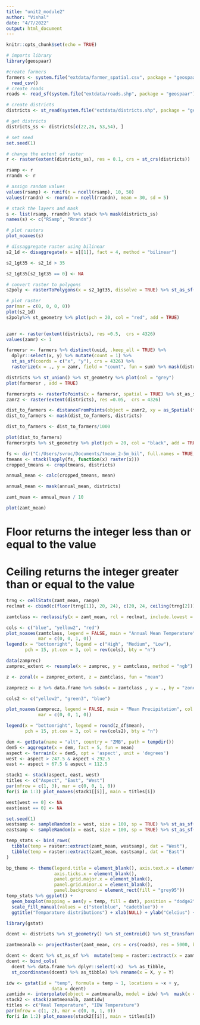 ```yaml
---
title: "unit2_module2"
author: "Vishal"
date: "4/7/2022"
output: html_document
---
```


```r
knitr::opts_chunk$set(echo = TRUE)
```


```r
# imports library
library(geospaar)

#create farmers
farmers <- system.file("extdata/farmer_spatial.csv", package = "geospaar") %>% 
  read_csv()
# create roads 
roads <- read_sf(system.file("extdata/roads.shp", package = "geospaar"))

# create districts
districts <- st_read(system.file("extdata/districts.shp", package = "geospaar")) %>% st_transform(crs = 4326)

# get districts
districts_ss <- districts[c(22,26, 53,54), ]

# set seed
set.seed(1)

# change the extent of raster
r <- raster(extent(districts_ss), res = 0.1, crs = st_crs(districts))

rsamp <- r
rrandn <- r

# assign random values
values(rsamp) <- runif(n = ncell(rsamp), 10, 50)
values(rrandn) <- rnorm(n = ncell(rrandn), mean = 30, sd = 5)

# stack the layers and mask 
s <- list(rsamp, rrandn) %>% stack %>% mask(districts_ss)
names(s) <- c("RSamp", "Rrandn")

# plot rasters
plot_noaxes(s)

```
```r

# dissaggregate raster using bilinear
s2_1d <- disaggregate(x = s[[1]], fact = 4, method = "bilinear")

s2_1gt35 <- s2_1d > 35

s2_1gt35[s2_1gt35 == 0] <- NA 

# convert raster to polygons
s2poly <- rasterToPolygons(x = s2_1gt35, dissolve = TRUE) %>% st_as_sf(crs = 4326)

# plot raster
par(mar = c(0, 0, 0, 0))
plot(s2_1d)
s2poly%>% st_geometry %>% plot(pch = 20, col = "red", add = TRUE)
             
```

```r
zamr <- raster(extent(districts), res =0.5,  crs = 4326)
values(zamr) <- 1

farmersr <- farmers %>% distinct(uuid, .keep_all = TRUE) %>% 
  dplyr::select(x, y) %>% mutate(count = 1) %>% 
  st_as_sf(coords = c("x", "y"), crs = 4326) %>% 
  rasterize(x = ., y = zamr, field = "count", fun = sum) %>% mask(districts)

districts %>% st_union() %>% st_geometry %>% plot(col = "grey")
plot(farmersr , add = TRUE)

```

```r
farmersrpts <- rasterToPoints(x = farmersr, spatial = TRUE) %>% st_as_sf
zamr2 <- raster(extent(districts), res =0.05,  crs = 4326)

dist_to_farmers <- distanceFromPoints(object = zamr2, xy = as_Spatial(farmersrpts))
dist_to_farmers <- mask(dist_to_farmers, districts)

dist_to_farmers <- dist_to_farmers/1000

plot(dist_to_farmers)
farmersrpts %>% st_geometry %>% plot(pch = 20, col = "black", add = TRUE)

```

```r

fs <- dir("C:/Users/svroc/Documents/tmean_2-5m_bil", full.names = TRUE, pattern = "bil")
tmeans <- stack(lapply(fs, function(x) raster(x))) 
cropped_tmeans <- crop(tmeans, districts)

annual_mean <- calc(cropped_tmeans, mean)

annual_mean <- mask(annual_mean, districts)

zamt_mean <- annual_mean / 10

plot(zamt_mean)

```
# Floor returns the integer less than or equal to the value
# Ceiling returns the integer greater than or equal to the value

```r

trng <- cellStats(zamt_mean, range)
reclmat <- cbind(c(floor(trng[1]), 20, 24), c(20, 24, ceiling(trng[2])), 1:3)

zamtclass <- reclassify(x = zamt_mean, rcl = reclmat, include.lowest = TRUE)

cols <- c("blue", "yellow2", "red")
plot_noaxes(zamtclass, legend = FALSE, main = "Annual Mean Temperature", col = cols, 
            mar = c(0, 0, 1, 0))
legend(x = "bottomright", legend = c("High", "Medium", "Low"), 
       pch = 15, pt.cex = 3, col = rev(cols), bty = "n")
```

```r

data(zamprec)
zamprec_extent <- resample(x = zamprec, y = zamtclass, method = "ngb")  # match extent

z <- zonal(x = zamprec_extent, z = zamtclass, fun = "mean")

zamprecz <- z %>% data.frame %>% subs(x = zamtclass , y = ., by = "zone")

cols2 <- c("yellow2", "green3", "blue")

plot_noaxes(zamprecz, legend = FALSE, main = "Mean Precipitation", col = cols2, 
            mar = c(0, 0, 1, 0))

legend(x = "bottomright", legend = round(z_df$mean), 
       pch = 15, pt.cex = 3, col = rev(cols2), bty = "n")

```

```r

dem <- getData(name = "alt", country = "ZMB", path = tempdir())
dem5 <- aggregate(x = dem, fact = 5, fun = mean)
aspect <- terrain(x = dem5, opt = 'aspect', unit = 'degrees')
west <- aspect > 247.5 & aspect < 292.5
east <- aspect > 67.5 & aspect < 112.5

stack1 <- stack(aspect, east, west)
titles <- c("Aspect", "East", "West")
par(mfrow = c(1, 3), mar = c(0, 0, 1, 0))
for(i in 1:3) plot_noaxes(stack1[[i]], main = titles[i])

```

```r
west[west == 0] <- NA 
east[east == 0] <- NA 

set.seed(1)
westsamp <- sampleRandom(x = west, size = 100, sp = TRUE) %>% st_as_sf()
eastsamp <- sampleRandom(x = east, size = 100, sp = TRUE) %>% st_as_sf()

temp_stats <- bind_rows(
  tibble(temp = raster::extract(zamt_mean, westsamp), dat = "West"), 
  tibble(temp = raster::extract(zamt_mean, eastsamp), dat = "East")
)

bp_theme <- theme(legend.title = element_blank(), axis.text.x = element_blank(),
                  axis.ticks.x = element_blank(), 
                  panel.grid.major.x = element_blank(), 
                  panel.grid.minor.x = element_blank(), 
                  panel.background = element_rect(fill = "grey95"))
temp_stats %>% ggplot() +
  geom_boxplot(mapping = aes(y = temp, fill = dat), position = "dodge2") +
  scale_fill_manual(values = c("steelblue", "cadetblue")) + 
  ggtitle("Temparature distributions") + xlab(NULL) + ylab("Celcius") + bp_theme
```

```r
library(gstat)

dcent <- districts %>% st_geometry() %>% st_centroid() %>% st_transform(st_crs(roads))

zamtmeanalb <- projectRaster(zamt_mean, crs = crs(roads), res = 5000, bilinear =  TRUE)

dcent <- dcent %>% st_as_sf %>%  mutate(temp = raster::extract(x = zamtmeanalb, y = . ))
dcent <- bind_cols(
  dcent %>% data.frame %>% dplyr::select(-x)  %>% as_tibble, 
  st_coordinates(dcent) %>% as_tibble) %>% rename(x = X, y = Y)

idw <- gstat(id = "temp", formula = temp ~ 1, locations = ~x + y, 
                 data = dcent)
zamtidw <- interpolate(object = zamtmeanalb, model = idw) %>%  mask(x = . , mask = zamtmeanalb)
stack2 <- stack(zamtmeanalb, zamtidw)
titles <- c("Real Temperature", "IDW Temperature")
par(mfrow = c(1, 2), mar = c(0, 0, 1, 0))
for(i in 1:2) plot_noaxes(stack2[[i]], main = titles[i])

```

























